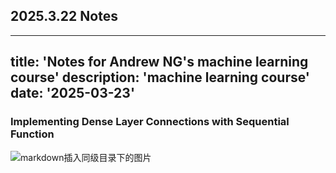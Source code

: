 ﻿## 2025.3.22 Notes
---
title: 'Notes for Andrew NG's machine learning course'
description: 'machine learning course'
date: '2025-03-23'
---

### Implementing Dense Layer Connections with Sequential Function

![markdown插入同级目录下的图片](src\content\blog\Tensorflow中构建神经网络.001.png)